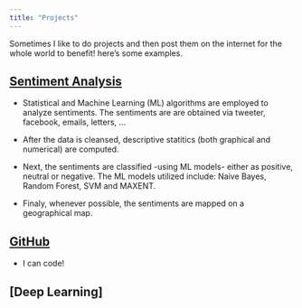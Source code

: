 ```yaml
---
title: "Projects"
---
```


Sometimes I like to do projects and then post them on the internet for the whole world to benefit!
here's some examples. 

## [Sentiment Analysis](https://rwanjohi.shinyapps.io/myprojects/)

- Statistical and Machine Learning (ML) algorithms are employed to analyze sentiments. The sentiments are are obtained via tweeter, facebook, emails, letters, ...

- After the data is cleansed, descriptive statitics (both graphical and numerical) are computed.

- Next, the sentiments are classified -using ML models- either as positive, neutral or negative. The ML models utilized include: Naive Bayes, Random Forest, SVM and MAXENT.

- Finaly, whenever possible, the sentiments are mapped on a geographical map.

## [GitHub](https://github.com/rwanjohi)

- I can code!

## [Deep Learning]